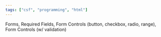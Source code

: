```yaml
---
tags: ["csf", "programming", "html"]
---
```


Forms, Required Fields, Form Controls (button, checkbox, radio, range), Form Controls (w/ validation)